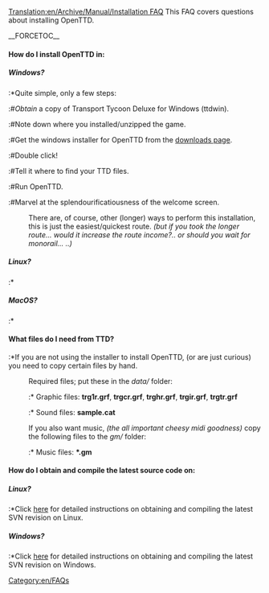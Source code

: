 [[Translation:en/Archive/Manual/Installation FAQ]]
[[Category:en/FAQs]]
This FAQ covers questions about installing OpenTTD.

__FORCETOC__
====How do I install OpenTTD in:====
=====Windows?=====
:*Quite simple, only a few steps:
:#''Obtain'' a copy of Transport Tycoon Deluxe for Windows (ttdwin).
:#Note down where you installed/unzipped the game.
:#Get the windows installer for OpenTTD from the [http://www.openttd.com/downloads.php downloads page].
:#Double click!
:#Tell it where to find your TTD files.
:#Run OpenTTD.
:#Marvel at the splendourificatiousness of the welcome screen.

:There are, of course, other (longer) ways to perform this installation, this is just the easiest/quickest route. ''(but if you took the longer route... would it increase the route income?.. or should you wait for monorail... ..)''

=====Linux?=====
:*

=====MacOS?=====
:*

====What files do I need from TTD?====
:*If you are not using the installer to install OpenTTD, (or are just curious) you need to copy certain files by hand.
:Required files; put these in the <i>data/</i> folder:
::* Graphic files: <b>trg1r.grf</b>, <b>trgcr.grf</b>, <b>trghr.grf</b>, <b>trgir.grf</b>, <b>trgtr.grf</b>
::* Sound files: <b>sample.cat</b>
:If you also want music, ''(the all important cheesy midi goodness)'' copy the following files to the  <i>gm/</i> folder:
::* Music files: <b>*.gm</b>

====How do I obtain and compile the latest source code on:====
=====Linux?=====
:*Click [[en/Archive/Compilation and Ports/Compiling on GNU∕Linux and 🟉BSD|here]] for detailed instructions on obtaining and compiling the latest SVN revision on Linux.

=====Windows?=====
:*Click [[en/Cygwin|here]] for detailed instructions on obtaining and compiling the latest SVN revision on Windows.